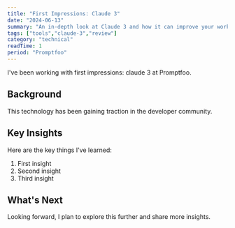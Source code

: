 ```yaml
---
title: "First Impressions: Claude 3"
date: "2024-06-13"
summary: "An in-depth look at Claude 3 and how it can improve your workflow."
tags: ["tools","claude-3","review"]
category: "technical"
readTime: 1
period: "Promptfoo"
---
```


I've been working with first impressions: claude 3 at Promptfoo.

## Background

This technology has been gaining traction in the developer community.

## Key Insights

Here are the key things I've learned:

1. First insight
2. Second insight
3. Third insight

## What's Next

Looking forward, I plan to explore this further and share more insights.

